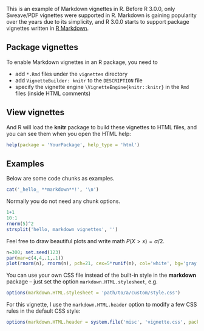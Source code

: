 <!--
%\VignetteEngine{knitr::knitr}
%\VignetteIndexEntry{An R Markdown Vignette with knitr}
-->

This is an example of Markdown vignettes in R. Before R 3.0.0, only Sweave/PDF vignettes were supported in R. Markdown is gaining popularity over the years due to its simplicity, and R 3.0.0 starts to support package vignettes written in [R Markdown](http://www.rstudio.com/ide/docs/authoring/using_markdown).

## Package vignettes

To enable Markdown vignettes in an R package, you need to

- add `*.Rmd` files under the `vignettes` directory
- add `VignetteBuilder: knitr` to the `DESCRIPTION` file
- specify the vignette engine `\VignetteEngine{knitr::knitr}` in the `Rmd` files (inside HTML comments)

## View vignettes

And R will load the **knitr** package to build these vignettes to HTML files, and you can see them when you open the HTML help:

```r
help(package = 'YourPackage', help_type = 'html')
```

## Examples

Below are some code chunks as examples.

```r
cat('_hello_ **markdown**!', '\n')
```

Normally you do not need any chunk options.

```r
1+1
10:1
rnorm(5)^2
strsplit('hello, markdown vignettes', '')
```

Feel free to draw beautiful plots and write math $P(X>x)=\alpha/2$.

```r
n=300; set.seed(123)
par(mar=c(4,4,.1,.1))
plot(rnorm(n), rnorm(n), pch=21, cex=5*runif(n), col='white', bg='gray')
```

You can use your own CSS file instead of the built-in style in the **markdown** package -- just set the option `markdown.HTML.stylesheet`, e.g.

```r
options(markdown.HTML.stylesheet = 'path/to/a/custom/style.css')
```

For this vignette, I use the `markdown.HTML.header` option to modify a few CSS rules in the default CSS style:

```r
options(markdown.HTML.header = system.file('misc', 'vignette.css', package='knitr'))
```
